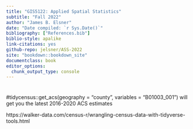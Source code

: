 ```yaml
---
title: "GIS5122: Applied Spatial Statistics"
subtitle: "Fall 2022"
author: "James B. Elsner"
date: "Date compiled: `r Sys.Date()`"
bibliography: ["References.bib"]
biblio-style: apalike
link-citations: yes
github-repo: jelsner/ASS-2022
site: "bookdown::bookdown_site"
documentclass: book
editor_options: 
  chunk_output_type: console
---
```


# {-}

#tidycensus::get_acs(geography = "county", variables = "B01003_001") will get you the latest 2016-2020 ACS estimates

https://walker-data.com/census-r/wrangling-census-data-with-tidyverse-tools.html
